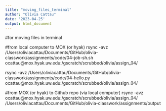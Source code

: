 ```yaml
---
title: "moving_files_terminal"
author: "Olivia Cattau"
date: '2023-04-25'
output: html_document
---
```


#for moving files in terminal

#from local computer to MOX (or hyak)
rsync -avz /Users/oliviacattau/Documents/GitHub/olivia-classwork/assignments/code/04-job-sh.sh ocattau@mox.hyak.uw.edu:/gscratch/scrubbed/olivia/assign_04/

rsync -avz /Users/oliviacattau/Documents/GitHub/olivia-classwork/assignments/code/04-hello.py ocattau@mox.hyak.uw.edu:/gscratch/scrubbed/olivia/assign_04/

#from MOX (or hyak) to Github repo (via local computer)
rsync -avz ocattau@mox.hyak.uw.edu:/gscratch/scrubbed/olivia/assign_04/ /Users/oliviacattau/Documents/GitHub/olivia-classwork/assignments/output